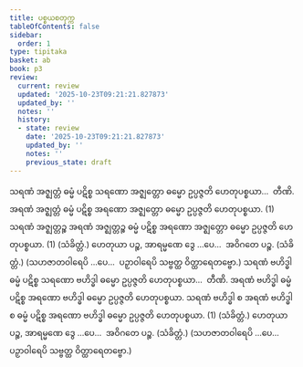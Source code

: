 ```yaml
---
title: ပစ္စယစတုက္က
tableOfContents: false
sidebar:
  order: 1
type: tipitaka
basket: ab
book: p3
review:
  current: review
  updated: '2025-10-23T09:21:21.827873'
  updated_by: ''
  notes: ''
  history:
  - state: review
    date: '2025-10-23T09:21:21.827873'
    updated_by: ''
    notes: ''
    previous_state: draft
---
```



<ReviewStatus review={frontmatter.review} showDetails={true} />

<HypothesisAnnotation frontmatter={frontmatter} />

<DynamicBreadcrumb />

<Division number="64" book="p3" e="ch" v="39" p="463">

<Paragraph number="2740" book="p3">
သရဏံ အဇ္ဈတ္တံ ဓမ္မံ ပဋိစ္စ သရဏော အဇ္ဈတ္တော ဓမ္မော ဥပ္ပဇ္ဇတိ ဟေတုပစ္စယာ…  တီဏိ.
</Paragraph>

<Paragraph number="2741" book="p3">
အရဏံ အဇ္ဈတ္တံ ဓမ္မံ ပဋိစ္စ အရဏော အဇ္ဈတ္တော ဓမ္မော ဥပ္ပဇ္ဇတိ ဟေတုပစ္စယာ. (1)
</Paragraph>

<Paragraph number="2742" book="p3">
သရဏံ အဇ္ဈတ္တဉ္စ အရဏံ အဇ္ဈတ္တဉ္စ ဓမ္မံ ပဋိစ္စ အရဏော အဇ္ဈတ္တော ဓမ္မော ဥပ္ပဇ္ဇတိ ဟေတုပစ္စယာ. (1) (သံခိတ္တံ.)
</Paragraph>

</Division>
<Division number="65" book="p3" e="ch" v="39" p="463">

<Paragraph number="2743" book="p3">
ဟေတုယာ ပဉ္စ, အာရမ္မဏေ ဒွေ …ပေ…  အဝိဂတေ ပဉ္စ. (သံခိတ္တံ.) (သဟဇာတဝါရေပိ …ပေ…  ပဉှာဝါရေပိ သဗ္ဗတ္ထ ဝိတ္ထာရေတဗ္ဗော.)
</Paragraph>

</Division>
<Division number="66" book="p3" e="ch" v="39" p="463">

<Paragraph number="2744" book="p3">
သရဏံ ဗဟိဒ္ဓါ ဓမ္မံ ပဋိစ္စ သရဏော ဗဟိဒ္ဓါ ဓမ္မော ဥပ္ပဇ္ဇတိ ဟေတုပစ္စယာ…  တီဏိ.
</Paragraph>

<Paragraph number="2745" book="p3">
အရဏံ ဗဟိဒ္ဓါ ဓမ္မံ ပဋိစ္စ အရဏော ဗဟိဒ္ဓါ ဓမ္မော ဥပ္ပဇ္ဇတိ ဟေတုပစ္စယာ.
</Paragraph>

<Paragraph number="2746" book="p3">
သရဏံ ဗဟိဒ္ဓါ စ အရဏံ ဗဟိဒ္ဓါ စ ဓမ္မံ ပဋိစ္စ အရဏော ဗဟိဒ္ဓါ ဓမ္မော ဥပ္ပဇ္ဇတိ ဟေတုပစ္စယာ. (1) (သံခိတ္တံ.)
</Paragraph>

<Paragraph number="2747" book="p3">
ဟေတုယာ ပဉ္စ, အာရမ္မဏေ ဒွေ …ပေ…  အဝိဂတေ ပဉ္စ. (သံခိတ္တံ.)
</Paragraph>

<Paragraph number="2748" book="p3">
(သဟဇာတဝါရေပိ …ပေ…  ပဉှာဝါရေပိ သဗ္ဗတ္ထ ဝိတ္ထာရေတဗ္ဗော.)
</Paragraph>
</Division>